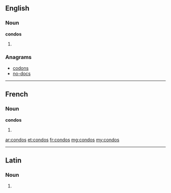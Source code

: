 ==English==

===Noun===
'''condos'''

# {{plural of|[[condo]]}}

===Anagrams===
* [[codons#English|codons]]
* [[no-docs#English|no-docs]]

----

==French==

===Noun===
'''condos''' {{m}}

# {{plural of|[[condo]]|lang=fr}}

[[ar:condos]]
[[et:condos]]
[[fr:condos]]
[[mg:condos]]
[[my:condos]]

----
==Latin==

===Noun===
{{la-noun-form|condōs}}

# {{inflection of|condus|condus|acc|p|lang=la}}
{{count page|[[Wiktionary:Page count]]}}
{{rfc-auto}}